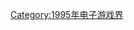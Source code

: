 {{Video game companies established in the year|199|5|1989|2000}}

[[Category:1995年电子游戏界|Category:1995年电子游戏界]]